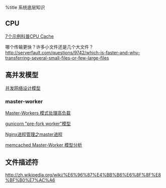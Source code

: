 %title 系统底层知识

== CPU ==
[[http://coolshell.cn/articles/10249.html#jtss-tsina|7个示例科普CPU Cache]]

哪个传输更快？许多小文件还是几个大文件？
[[http://serverfault.com/questions/9742/which-is-faster-and-why-transferring-several-small-files-or-few-large-files]]

== 高并发模型 ==
[[http://www.crazyshell.org/blog/?p=465|并发网络设计模型]]

=== master-worker ===
[[http://www.ideawu.net/blog/archives/535.html|Master-Workers 模式处理高负载]]

[[https://gunicorn.readthedocs.org/en/latest/design.html|gunicorn "pre-fork worker"模型]]

[[http://www.alidata.org/archives/1174|Nginx进程管理之master进程]]

[[http://www.verydemo.com/demo_c447_i2008.html|memcached Master-Worker 模型分析]]

== 文件描述符 ==
[[http://zh.wikipedia.org/wiki/%E6%96%87%E4%BB%B6%E6%8F%8F%E8%BF%B0%E7%AC%A6]]
